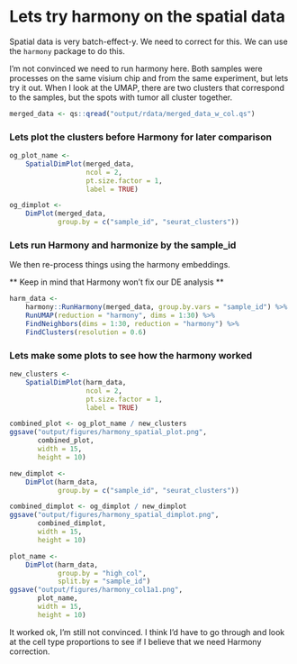 # Lets try harmony on the spatial data

Spatial data is very batch-effect-y. We need to correct for this. We can use the `harmony` package to do this.

I'm not convinced we need to run harmony here. Both samples were processes on the same visium chip and from the same experiment, but lets try it out. When I look at the UMAP, there are two clusters that correspond to the samples, but the spots with tumor all cluster together.

```r
merged_data <- qs::qread("output/rdata/merged_data_w_col.qs")
```

### Lets plot the clusters before Harmony for later comparison
```r
og_plot_name <-
    SpatialDimPlot(merged_data,
                   ncol = 2,
                   pt.size.factor = 1,
                   label = TRUE)

og_dimplot <-
    DimPlot(merged_data,
            group.by = c("sample_id", "seurat_clusters"))
```

### Lets run Harmony and harmonize by the sample_id

We then re-process things using the harmony embeddings.

** Keep in mind that Harmony won't fix our DE analysis **
```r
harm_data <-
    harmony::RunHarmony(merged_data, group.by.vars = "sample_id") %>%
    RunUMAP(reduction = "harmony", dims = 1:30) %>%
    FindNeighbors(dims = 1:30, reduction = "harmony") %>%
    FindClusters(resolution = 0.6)
```

### Lets make some plots to see how the harmony worked

```r
new_clusters <-
    SpatialDimPlot(harm_data,
                   ncol = 2,
                   pt.size.factor = 1,
                   label = TRUE)

combined_plot <- og_plot_name / new_clusters
ggsave("output/figures/harmony_spatial_plot.png",
       combined_plot,
       width = 15,
       height = 10)

new_dimplot <-
    DimPlot(harm_data,
            group.by = c("sample_id", "seurat_clusters"))

combined_dimplot <- og_dimplot / new_dimplot
ggsave("output/figures/harmony_spatial_dimplot.png",
       combined_dimplot,
       width = 15,
       height = 10)

plot_name <-
    DimPlot(harm_data,
            group.by = "high_col",
            split.by = "sample_id")
ggsave("output/figures/harmony_col1a1.png",
       plot_name,
       width = 15,
       height = 10)
```

It worked ok, I'm still not convinced. I think I'd have to go through and look at the cell type proportions to see if I believe that we need Harmony correction.